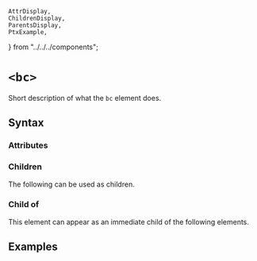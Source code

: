     AttrDisplay,
    ChildrenDisplay,
    ParentsDisplay,
    PtxExample,
} from "../../../components";

# `<bc>`

Short description of what the `bc` element does.

## Syntax

### Attributes

<AttrDisplay name="bc" />

### Children

The following can be used as children.

<ChildrenDisplay name="bc" />

### Child of

This element can appear as an immediate child of the following elements.

<ParentsDisplay name="bc" />

## Examples

    